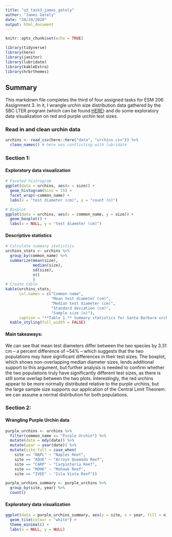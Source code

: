 ```yaml
---
title: "a3_task3_james_gately"
author: "James Gately"
date: "10/29/2020"
output: html_document
---
```


```r
knitr::opts_chunk$set(echo = TRUE)

library(tidyverse)
library(here)
library(janitor)
library(lubridate)
library(kableExtra)
library(hrbrthemes)

```

## Summary

This markdown file completes the third of four assigned tasks for ESM 206 Assignment 3. In it, I wrangle urchin size distribution data gathered by the SBC LTER program (which can be found [HERE](https://sbclter.msi.ucsb.edu/data/catalog/package/?package=knb-lter-sbc.26)) and do some exploratory data visualization on red and purple urchin test sizes.

### Read in and clean urchin data
```r

urchins <- read_csv(here::here("data", "urchins.csv")) %>% 
  clean_names() # here was conflicting with lubridate

```

### Section 1:

#### Exploratory data visualization
```r

# Faceted histrogram
ggplot(data = urchins, aes(x = size)) +
  geom_histogram(bins = 15) +
  facet_wrap(~common_name) +
  labs(x = "test diameter (cm)", y = "count (n)")

```

```r

# Boxplot
ggplot(data = urchins, aes(x = common_name, y = size)) +
  geom_boxplot() +
  labs(x = NULL, y = "test diameter (cm)")

```

#### Descriptive statistics
```r

# Calculate summary statistics
urchins_stats <- urchins %>% 
  group_by(common_name) %>% 
  summarize(mean(size), 
            median(size), 
            sd(size), 
            n()
            )
# Create table
kable(urchins_stats, 
      col.names = c("Common name", 
                    "Mean test diameter (cm)", 
                    "Median test diameter (cm)", 
                    "Standard deviation (cm)", 
                    "Sample size (n)"),
      caption = "**Table 1.** Summary statistics for Santa Barbara urchin data. ") %>% 
  kable_styling(full_width = FALSE)

```

#### Main takeaways:

We can see that mean test diameters differ between the two species by 3.31 cm -- a percent difference of ~54% -- which suggests that the two populations may have significant differences in their test sizes. The boxplot, which shows non-overlapping median diameter sizes, lends additional support to this argument, but further analysis is needed to confirm whether the two populations truly have significantly different test sizes, as there is still some overlap between the two plots. Interestingly, the red urchins appear to be more normally distributed relative to the purple urchins, but the large sample size supports our application of the Central Limit Theorem: we can assume a normal distribution for both populations.

### Section 2:

#### Wrangling Purple Urchin data
```r

purple_urchins <- urchins %>% 
  filter(common_name == "Purple Urchin") %>%
  mutate(date = mdy(date)) %>% 
  mutate(year = year(date)) %>% 
  mutate(site_full = case_when(
    site == "NAPL" ~ "Naples Reef",
    site == "AQUE" ~ "Arroyo Quemado Reef",
    site == "CARP" ~ "Carpinteria Reef",
    site == "MOHK" ~ "Mohawk Reef",
    site == "IVEE" ~ "Isla Vista Reef"))

purple_urchins_summary <- purple_urchins %>% 
  group_by(site, year) %>% 
  count()

```

#### Exploratory data visualization
```r

ggplot(data = purple_urchins_summary, aes(y = site, x = year, fill = n)) +
  geom_tile(colour = "white") +
  theme_minimal() +
  labs(x = NULL, y = NULL)

```


